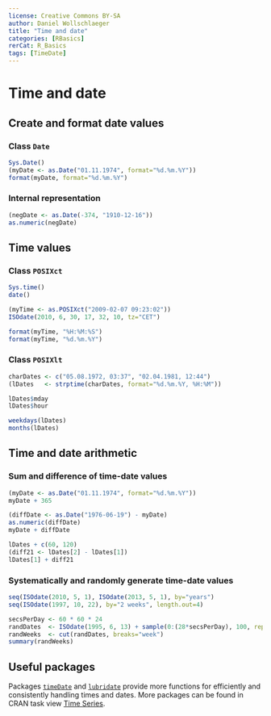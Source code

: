 ---
license: Creative Commons BY-SA
author: Daniel Wollschlaeger
title: "Time and date"
categories: [RBasics]
rerCat: R_Basics
tags: [TimeDate]
---

Time and date
=========================

Create and format date values
-------------------------

### Class `Date`

```{r}
Sys.Date()
(myDate <- as.Date("01.11.1974", format="%d.%m.%Y"))
format(myDate, format="%d.%m.%Y")
```

### Internal representation

```{r}
(negDate <- as.Date(-374, "1910-12-16"))
as.numeric(negDate)
```

Time values
-------------------------

### Class `POSIXct`

```{r}
Sys.time()
date()
```

```{r}
(myTime <- as.POSIXct("2009-02-07 09:23:02"))
ISOdate(2010, 6, 30, 17, 32, 10, tz="CET")
```

```{r}
format(myTime, "%H:%M:%S")
format(myTime, "%d.%m.%Y")
```

### Class `POSIXlt`

```{r}
charDates <- c("05.08.1972, 03:37", "02.04.1981, 12:44")
(lDates   <- strptime(charDates, format="%d.%m.%Y, %H:%M"))
```

```{r}
lDates$mday
lDates$hour
```

```{r}
weekdays(lDates)
months(lDates)
```

Time and date arithmetic
-------------------------

### Sum and difference of time-date values

```{r}
(myDate <- as.Date("01.11.1974", format="%d.%m.%Y"))
myDate + 365
```

```{r}
(diffDate <- as.Date("1976-06-19") - myDate)
as.numeric(diffDate)
myDate + diffDate
```

```{r}
lDates + c(60, 120)
(diff21 <- lDates[2] - lDates[1])
lDates[1] + diff21
```

### Systematically and randomly generate time-date values

```{r}
seq(ISOdate(2010, 5, 1), ISOdate(2013, 5, 1), by="years")
seq(ISOdate(1997, 10, 22), by="2 weeks", length.out=4)
```

```{r}
secsPerDay <- 60 * 60 * 24
randDates  <- ISOdate(1995, 6, 13) + sample(0:(28*secsPerDay), 100, replace=TRUE)
randWeeks  <- cut(randDates, breaks="week")
summary(randWeeks)
```

Useful packages
-------------------------

Packages [`timeDate`](http://cran.r-project.org/package=timeDate) and [`lubridate`](http://cran.r-project.org/package=lubridate) provide more functions for efficiently and consistently handling times and dates. More packages can be found in CRAN task view [Time Series](http://cran.r-project.org/web/views/TimeSeries.html).
